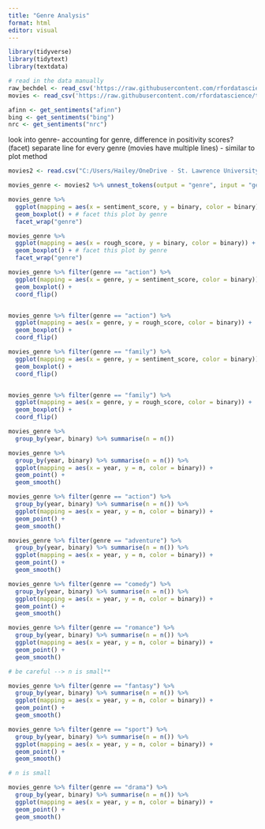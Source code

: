 ```yaml
---
title: "Genre Analysis"
format: html
editor: visual
---
```



```r
library(tidyverse)
library(tidytext)
library(textdata)
```


```r
# read in the data manually
raw_bechdel <- read_csv('https://raw.githubusercontent.com/rfordatascience/tidytuesday/master/data/2021/2021-03-09/raw_bechdel.csv')
movies <- read_csv('https://raw.githubusercontent.com/rfordatascience/tidytuesday/master/data/2021/2021-03-09/movies.csv')

afinn <- get_sentiments("afinn")
bing <- get_sentiments("bing")
nrc <- get_sentiments("nrc")
```

look into genre-
accounting for genre, difference in positivity scores? (facet)
separate line for every genre (movies have multiple lines) - similar to plot method

```r
movies2 <- read.csv("C:/Users/Hailey/OneDrive - St. Lawrence University/SYE/SYE/movies2.csv")
```


```r
movies_genre <- movies2 %>% unnest_tokens(output = "genre", input = "genre")
```


```r
movies_genre %>% 
  ggplot(mapping = aes(x = sentiment_score, y = binary, color = binary)) + 
  geom_boxplot() + # facet this plot by genre
  facet_wrap("genre")

movies_genre %>% 
  ggplot(mapping = aes(x = rough_score, y = binary, color = binary)) + 
  geom_boxplot() + # facet this plot by genre
  facet_wrap("genre")
```

```r
movies_genre %>% filter(genre == "action") %>%
  ggplot(mapping = aes(x = genre, y = sentiment_score, color = binary)) + 
  geom_boxplot() +
  coord_flip()


movies_genre %>% filter(genre == "action") %>%
  ggplot(mapping = aes(x = genre, y = rough_score, color = binary)) + 
  geom_boxplot() +
  coord_flip()
```



```r
movies_genre %>% filter(genre == "family") %>%
  ggplot(mapping = aes(x = genre, y = sentiment_score, color = binary)) + 
  geom_boxplot() +
  coord_flip()


movies_genre %>% filter(genre == "family") %>%
  ggplot(mapping = aes(x = genre, y = rough_score, color = binary)) + 
  geom_boxplot() +
  coord_flip()
```

```r
movies_genre %>% 
  group_by(year, binary) %>% summarise(n = n())
```


```r
movies_genre %>% 
  group_by(year, binary) %>% summarise(n = n()) %>% 
  ggplot(mapping = aes(x = year, y = n, color = binary)) +
  geom_point() + 
  geom_smooth()
```



```r
movies_genre %>% filter(genre == "action") %>% 
  group_by(year, binary) %>% summarise(n = n()) %>%
  ggplot(mapping = aes(x = year, y = n, color = binary)) +
  geom_point() + 
  geom_smooth()
```

```r
movies_genre %>% filter(genre == "adventure") %>% 
  group_by(year, binary) %>% summarise(n = n()) %>%
  ggplot(mapping = aes(x = year, y = n, color = binary)) +
  geom_point() + 
  geom_smooth()
```

```r
movies_genre %>% filter(genre == "comedy") %>% 
  group_by(year, binary) %>% summarise(n = n()) %>%
  ggplot(mapping = aes(x = year, y = n, color = binary)) +
  geom_point() + 
  geom_smooth()
```

```r
movies_genre %>% filter(genre == "romance") %>% 
  group_by(year, binary) %>% summarise(n = n()) %>%
  ggplot(mapping = aes(x = year, y = n, color = binary)) +
  geom_point() + 
  geom_smooth()

# be careful --> n is small**
```


```r
movies_genre %>% filter(genre == "fantasy") %>% 
  group_by(year, binary) %>% summarise(n = n()) %>%
  ggplot(mapping = aes(x = year, y = n, color = binary)) +
  geom_point() + 
  geom_smooth()
```


```r
movies_genre %>% filter(genre == "sport") %>% 
  group_by(year, binary) %>% summarise(n = n()) %>%
  ggplot(mapping = aes(x = year, y = n, color = binary)) +
  geom_point() + 
  geom_smooth()

# n is small
```

```r
movies_genre %>% filter(genre == "drama") %>% 
  group_by(year, binary) %>% summarise(n = n()) %>%
  ggplot(mapping = aes(x = year, y = n, color = binary)) +
  geom_point() + 
  geom_smooth()
```





